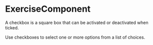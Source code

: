 

<Meta component={ExerciseComponent} title="Lessons/08 - Provider Pattern/Exercise" />

# ExerciseComponent

A checkbox is a square box that can be activated or deactivated when ticked. 

Use checkboxes to select one or more options from a list of choices.
